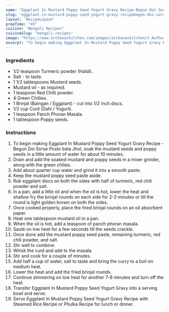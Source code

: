 ---
name: "Eggplant In Mustard Poppy Seed Yogurt Gravy Recipe-Begun Doi Sorse Posto bata Jhol"
slug: "eggplant-in-mustard-poppy-seed-yogurt-gravy-recipebegun-doi-sorse-posto-bata-jhol"
layout: 'RecipeLayout'
prepTime: "45"
cuisine: "Bengali Recipes"
cuisineSlug: "bengali-recipes"
image: "https://www.archanaskitchen.com/images/archanaskitchen/1-Author/Antara_Navin/Eggplant_in_Mustard_Poppy_Seed_Yogurt_Gravy.jpg"
excerpt: "To begin making Eggplant In Mustard Poppy Seed Yogurt Gravy Recipe - Begun Doi Sorse Posto bata Jhol, soak the mustard seeds and poppy seeds in a little amount of water for about 10 minutes"
---

### Ingredients

- 1/2 teaspoon Turmeric powder (Haldi).
- Salt - to taste.
- 1 1/2 tablespoons Mustard seeds.
- Mustard oil - as required.
- 1 teaspoon Red Chilli powder.
- 4 Green Chillies.
- 1 Brinjal (Baingan / Eggplant) - cut into 1/2 inch discs.
- 1/2 cup Curd (Dahi / Yogurt).
- 1 teaspoon Panch Phoran Masala.
- 1 tablespoon Poppy seeds.

### Instructions

1. To begin making Eggplant In Mustard Poppy Seed Yogurt Gravy Recipe - Begun Doi Sorse Posto bata Jhol, soak the mustard seeds and poppy seeds in a little amount of water for about 10 minutes.
1. Drain and add the soaked mustard and poppy seeds in a mixer grinder, along with the green chilies.
1. Add about quarter cup water and grind it into a smooth paste.
1. Keep the mustard poppy seed paste aside.
1. Rub eggplant discs on both the sides with half of turmeric, red chili powder and salt.
1. In a pan, add a little oil and when the oil is hot, lower the heat and shallow fry the brinjal rounds on each side  for 2-3 minutes or till the round is light golden brown on both the sides.
1. Once cooked properly, place the fried brinjal rounds on an oil absorbent paper.
1. Heat one tablespoon mustard oil in a pan.
1. When the oil is hot, add a teaspoon of panch phoran masala.
1. Sauté on low heat for a few seconds till the seeds crackle.
1. Once done add the mustard poppy seed paste, remaining turmeric, red chili powder, and salt.
1. Stir well to combine.
1. Whisk the curd and add to the masala.
1. Stir and cook for a couple of minutes.
1. Add half a cup of water, salt to taste and bring the curry to a boil on medium heat.
1. Lower the heat and add the fried brinjal rounds.
1. Continue simmering on low heat for another 7-8 minutes and turn off the heat.
1. Transfer Eggplant In Mustard Poppy Seed Yogurt Gravy into a serving bowl and serve.
1. Serve Eggplant In Mustard Poppy Seed Yogurt Gravy Recipe with Steamed Rice Recipe or Phulka Recipe for lunch or dinner.
